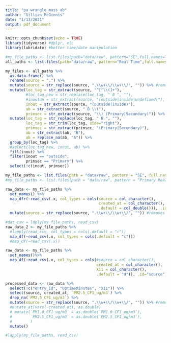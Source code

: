 ```yaml
---
title: "pa_wrangle_mass_ab"
author: "Gillian McGinnis"
date: "1/13/2021"
output: pdf_document
---
```


```r
knitr::opts_chunk$set(echo = TRUE)
library(tidyverse) #dplyr, etc
library(lubridate) #better time/date manipulation
```

```r
#my_file_paths <- list.files(path="data/raw", pattern="SE",full.names=TRUE) #smaller subset
all_paths <- list.files(path="data/raw", pattern="Real Time",full.names=TRUE)

my_files <- all_paths %>%
  as.data.frame() %>%
  rename(source = ".") %>%
  mutate(source = str_replace(source, ".\\w+\\/\\w+\\/", "")) %>% #removes filepath name
  mutate(loc_tag = str_extract(source, "^[^\\(]+"),
         #loc_tag_new = str_replace(loc_tag, " B ", ""),
         #inoutun = str_extract(source, "(outside|inside|undefined)"),
         inout = str_extract(source, "(outside|inside)"),
         ab = str_extract(source, " B \\("),
         primsec = str_extract(source, "\\) (Primary|Secondary)")) %>%
  mutate(loc_tag = str_replace(loc_tag, " B ", ""),
         loc_tag = str_trim(loc_tag, side="right"),
         primsec = str_extract(primsec, "(Primary|Secondary)"),
         ab = str_extract(ab, "B"),
         ab = replace_na(ab, "A")) %>%
  group_by(loc_tag) %>%
  #select(loc_tag_new, inout, ab) %>%
  fill(inout) %>%
  filter(inout == "outside",
         primsec == "Primary") %>%
  select(!c(inout, primsec))
```

```r
my_file_paths <- list.files(path = "data/raw", pattern = "SE", full.names = TRUE)
#my_file_paths <- list.files(path = "data/raw", pattern = "Primary Real Time", full.names=TRUE)

raw_data <- my_file_paths %>%
  set_names() %>%
  map_dfr(~read_csv(.x, col_types = cols(source = col_character(),
                                         created_at = col_character(),
                                         .default = col_double())), .id="source") %>%
  mutate(source = str_replace(source, ".\\w+\\/\\w+\\/", "")) #removes filepath name

#dat_csv = ldply(my_file_paths, read_csv)
raw_data_2 <- my_file_paths %>%
  #lapply(read_csv, col_types = cols(.default = "c"))
  map_df(~read_csv(.x, col_types = cols(.default = "c")))
  #map_df(~read_csv(.x))

raw_data <- my_file_paths %>%
  set_names()%>%
  map_df(~read_csv(.x, col_types = cols(#source = col_character(),
                                        created_at = col_character(),
                                        X11 = col_character(),
                                        .default = "d")), .id="source")

processed_data <- raw_data %>%
  select(!c("entry_id", "UptimeMinutes", "X11")) %>%
  select(source, created_at, `PM2.5_CF1_ug/m3`) %>%
  drop_na(`PM2.5_CF1_ug/m3`) %>%
  mutate(source = str_replace(source, ".\\w+\\/\\w+\\/", "")) %>% #removes filepath name
  #mutate_at(vars(-created_at), as.double)
  # mutate(`PM1.0_CF1_ug/m3` = as.double(`PM1.0_CF1_ug/m3`),
  #        `PM2.5_CF1_ug/m3` = as.double(`PM2.5_CF1_ug/m3`),
  #        )
  mutate()

#lapply(my_file_paths, read_csv)
```



